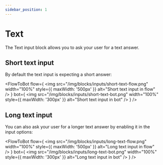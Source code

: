 ```yaml
---
sidebar_position: 1
---
```



# Text

The Text input block allows you to ask your user for a text answer.

## Short text input

By default the text input is expecting a short answer:

<FlowToBot
  flow={
    <img
      src="/img/blocks/inputs/short-text-flow.png"
      width="100%"
      style={{ maxWidth: '500px' }}
      alt="Short text input in flow"
    />
  }
  bot={
    <img
      src="/img/blocks/inputs/short-text-bot.png"
      width="100%"
      style={{ maxWidth: '300px' }}
      alt="Short text input in bot"
    />
  }
/>

## Long text input

You can also ask your user for a longer text answer by enabling it in the input options:

<FlowToBot
  flow={
    <img
      src="/img/blocks/inputs/long-text-flow.png"
      width="100%"
      style={{ maxWidth: '500px' }}
      alt="Long text input in flow"
    />
  }
  bot={
    <img
      src="/img/blocks/inputs/long-text-bot.png"
      width="100%"
      style={{ maxWidth: '300px' }}
      alt="Long text input in bot"
    />
  }
/>

